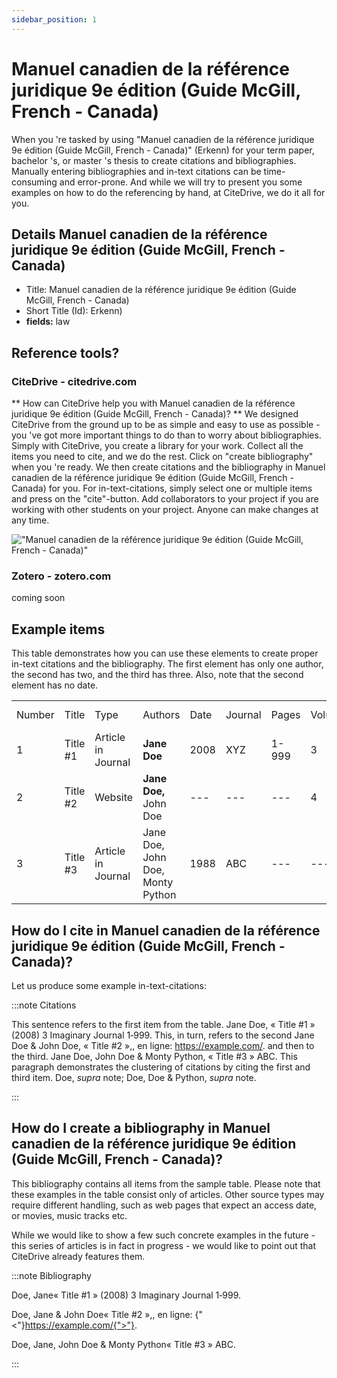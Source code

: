 ```yaml
---
sidebar_position: 1
---
```


# Manuel canadien de la référence juridique 9e édition (Guide McGill, French - Canada)

When you 're tasked by using "Manuel canadien de la référence juridique 9e édition (Guide McGill, French - Canada)" (Erkenn) for your term paper, bachelor 's, or master 's thesis to create citations and bibliographies.
Manually entering bibliographies and in-text citations can be time-consuming and error-prone. And while we will try to present you some examples on how to do the referencing by hand, at CiteDrive, we do it all for you.

## Details  Manuel canadien de la référence juridique 9e édition (Guide McGill, French - Canada)
* Title: Manuel canadien de la référence juridique 9e édition (Guide McGill, French - Canada)
* Short Title (Id): Erkenn)
* **fields:** law

## Reference tools?
### CiteDrive - citedrive.com
** How can CiteDrive help you with Manuel canadien de la référence juridique 9e édition (Guide McGill, French - Canada)? **
We designed CiteDrive from the ground up to be as simple and easy to use as possible - you 've got more important things to do than to worry about bibliographies. Simply with CiteDrive, you create a library for your work. Collect all the items you need to cite, and we do the rest. Click on "create bibliography" when you 're ready. We then create citations and the bibliography in Manuel canadien de la référence juridique 9e édition (Guide McGill, French - Canada) for you. For in-text-citations, simply select one or multiple items and press on the "cite"-button. Add collaborators to your project if you are working with other students on your project. Anyone can make changes at any time.


!["Manuel canadien de la référence juridique 9e édition (Guide McGill, French - Canada)"](images/manuel-canadien-de-la-reference-juridique-9e-edition-guide-mcgill-french--canada.svg "Choose Manuel canadien de la référence juridique 9e édition (Guide McGill, French - Canada) in the CiteDrive App")

### Zotero - zotero.com

coming soon

## Example items

This table demonstrates how you can use these elements to create proper in-text citations and the bibliography. The first element has only one author, the second has two, and the third has three. Also, note that the second element has no date.


<table>
  <tr>
   <td>Number
   </td>
   <td>Title
   </td>
   <td>Type
   </td>
   <td>Authors
   </td>
   <td>Date
   </td>
   <td>Journal
   </td>
   <td>Pages
   </td>
   <td>Volume
   </td>
   <td>Issue
   </td>
   <td>Access Date
   </td>
  </tr>
  <tr>
   <td>1
   </td>
   <td>Title #1
   </td>
   <td>Article in Journal
   </td>
   <td><strong>Jane Doe</strong>
   </td>
   <td>2008
   </td>
   <td>XYZ
   </td>
   <td>1-999
   </td>
   <td>3
   </td>
   <td>2
   </td>
   <td>--
   </td>
  </tr>
  <tr>
   <td>
2
   </td>
   <td>Title #2
   </td>
   <td>Website
   </td>
   <td><strong>Jane Doe, </strong>John Doe
   </td>
   <td>---
   </td>
   <td>---
   </td>
   <td>---
   </td>
   <td>4
   </td>
   <td>---
   </td>
   <td>2020-05-01
   </td>
  </tr>
  <tr>
   <td>3
   </td>
   <td>Title #3
   </td>
   <td>Article in Journal
   </td>
   <td>Jane Doe, John Doe, Monty Python
   </td>
   <td>1988
   </td>
   <td>ABC
   </td>
   <td>---
   </td>
   <td>---
   </td>
   <td>16
   </td>
   <td>---
   </td>
  </tr>
</table>



## How do I cite in  Manuel canadien de la référence juridique 9e édition (Guide McGill, French - Canada)?

Let us produce some example in-text-citations:

:::note Citations


This sentence refers to the first item from the table. Jane Doe, « Title #1 » (2008) 3 Imaginary Journal 1‑999. This, in turn, refers to the second Jane Doe &amp; John  Doe, « Title #2 »,, en ligne: <https://example.com/>.
and then to the third.  Jane Doe, John Doe &amp; Monty Python, « Title #3 » ABC.
This paragraph demonstrates the clustering of citations by citing the first and third item. Doe, <i>supra</i> note; Doe, Doe &amp; Python, <i>supra</i> note.

:::

## How do I create a bibliography in Manuel canadien de la référence juridique 9e édition (Guide McGill, French - Canada)?

This bibliography contains all items from the sample table. Please note that these examples in the table consist only of articles. Other source types may require different handling, such as web pages that expect an access date, or movies, music tracks etc.

While we would like to show a few such concrete examples in the future - this series of articles is in fact in progress - we would like to point out that CiteDrive already features them.

:::note Bibliography

Doe, Jane« Title #1 » (2008) 3 Imaginary Journal 1‑999.

Doe, Jane &amp; John  Doe« Title #2 »,, en ligne: {"<"}https://example.com/{">"}.

Doe, Jane, John Doe &amp; Monty Python« Title #3 » ABC.



:::


        
